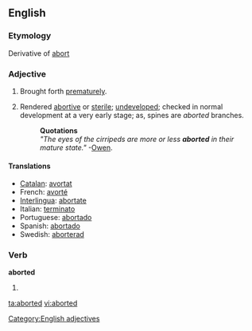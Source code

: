 ==English==

===Etymology===
Derivative of [[abort]]

===Adjective===
{{en-adj|-}}

# Brought forth [[prematurely]].
# {{biology}} Rendered [[abortive]] or [[sterile]]; [[undeveloped]]; checked in normal development at a very early stage; as, spines are ''aborted'' branches.
#:'''Quotations'''
#:''"The eyes of the cirripeds are more or less '''aborted''' in their mature state."''  -[[Owen]].

====Translations====
*[[Catalan]]: [[avortat]]
*French: [[avorté]]
*[[Interlingua]]: [[abortate]]
*Italian: [[terminato]]
*Portuguese: [[abortado]]
*Spanish: [[abortado]]
*Swedish: [[aborterad]]

===Verb===
'''aborted'''

# {{past of|[[abort]]}}

[[Category:English adjectives]]

[[ta:aborted]]
[[vi:aborted]]